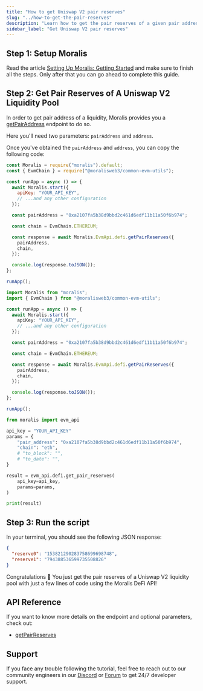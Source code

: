 ```yaml
---
title: "How to get Uniswap V2 pair reserves"
slug: "../how-to-get-the-pair-reserves"
description: "Learn how to get the pair reserves of a given pair address from Uniswap V2 using Moralis DeFi API."
sidebar_label: "Get Uniswap V2 pair reserves"
---
```





## Step 1: Setup Moralis

Read the article [Setting Up Moralis: Getting Started](/web3-data-api/evm/get-your-api-key) and make sure to finish all the steps. Only after that you can go ahead to complete this guide.

## Step 2: Get Pair Reserves of A Uniswap V2 Liquidity Pool

In order to get pair address of a liquidity, Moralis provides you a [getPairAddress](/web3-data-api/evm/reference/get-pair-address) endpoint to do so.

Here you'll need two parameters: `pairAddress` and `address`.

Once you've obtained the `pairAddress` and `address`, you can copy the following code:


<Tabs groupId="programming-language">
  <TabItem value="javascript" label="index.js (JavaScript)" default>

```javascript index.js
const Moralis = require("moralis").default;
const { EvmChain } = require("@moralisweb3/common-evm-utils");

const runApp = async () => {
  await Moralis.start({
    apiKey: "YOUR_API_KEY",
    // ...and any other configuration
  });

  const pairAddress = "0xa2107fa5b38d9bbd2c461d6edf11b11a50f6b974";

  const chain = EvmChain.ETHEREUM;

  const response = await Moralis.EvmApi.defi.getPairReserves({
    pairAddress,
    chain,
  });

  console.log(response.toJSON());
};

runApp();
```

</TabItem>
<TabItem value="typescript" label="index.ts (TypeScript)">

```typescript index.ts
import Moralis from "moralis";
import { EvmChain } from "@moralisweb3/common-evm-utils";

const runApp = async () => {
  await Moralis.start({
    apiKey: "YOUR_API_KEY",
    // ...and any other configuration
  });

  const pairAddress = "0xa2107fa5b38d9bbd2c461d6edf11b11a50f6b974";

  const chain = EvmChain.ETHEREUM;

  const response = await Moralis.EvmApi.defi.getPairReserves({
    pairAddress,
    chain,
  });

  console.log(response.toJSON());
};

runApp();
```

</TabItem>
<TabItem value="python" label="index.py (Python)">

```python index.py
from moralis import evm_api

api_key = "YOUR_API_KEY"
params = {
    "pair_address": "0xa2107fa5b38d9bbd2c461d6edf11b11a50f6b974",
    "chain": "eth",
    # "to_block": "",
    # "to_date": "",
}

result = evm_api.defi.get_pair_reserves(
    api_key=api_key,
    params=params,
)

print(result)

```

</TabItem>
</Tabs>

## Step 3: Run the script


<RunTheScript />

In your terminal, you should see the following JSON response:

```json
{
  "reserve0": "153821290283758699698748",
  "reserve1": "794388536599735508826"
}
```

Congratulations 🥳 You just get the pair reserves of a Uniswap V2 liquidity pool with just a few lines of code using the Moralis DeFi API!

## API Reference

If you want to know more details on the endpoint and optional parameters, check out:


  - <a href="/web3-data-api/evm/reference/get-pair-reserves">getPairReserves</a>


## Support

If you face any trouble following the tutorial, feel free to reach out to our community engineers in our [Discord](https://moralis.io/discord) or [Forum](https://forum.moralis.io) to get 24/7 developer support.
